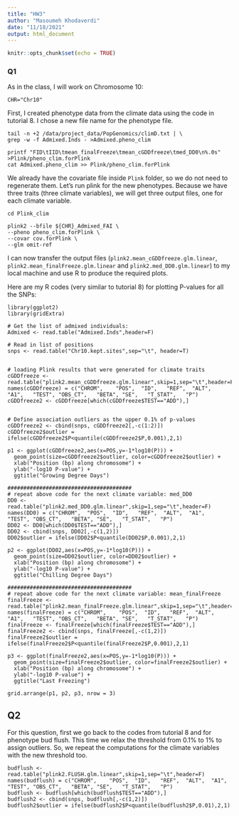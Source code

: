 ---
title: "HW3"
author: "Masoumeh Khodaverdi"
date: "11/18/2021"
output: html_document
---

```{r setup, include=FALSE}
knitr::opts_chunk$set(echo = TRUE)
```

### Q1

As in the class, I will work on Chromosome 10:
```
CHR="Chr10"
```

First, I created phenotype data from the climate data using the code in tutorial 8. I chose a new file name for the phenotype file.
```
tail -n +2 /data/project_data/PopGenomics/climD.txt | \
grep -w -f Admixed.Inds - >Admixed.pheno_clim

printf "FID\tIID\tmean_finalFreeze\tmean_cGDDfreeze\tmed_DD0\n%.0s" >Plink/pheno_clim.forPlink
cat Admixed.pheno_clim >> Plink/pheno_clim.forPlink
```
We already have the covariate file inside `Plink` folder, so we do not need to regenerate them. Let's run plink for the new phenotypes. Because we have three traits (three climate variables), we will get three output files, one for each climate variable.
```
cd Plink_clim

plink2 --bfile ${CHR}_Admixed_FAI \
--pheno pheno_clim.forPlink \
--covar cov.forPlink \
--glm omit-ref
```
I can now transfer the output files (`plink2.mean_cGDDfreeze.glm.linear`, ` plink2.mean_finalFreeze.glm.linear` and `plink2.med_DD0.glm.linear`) to my local machine and use R to produce the required plots.

Here are my R codes (very similar to tutorial 8) for plotting P-values for all the SNPs:
```
library(ggplot2)
library(gridExtra)

# Get the list of admixed individuals:
Admixed <- read.table("Admixed.Inds",header=F)

# Read in list of positions
snps <- read.table("Chr10.kept.sites",sep="\t", header=T)


# loading Plink results that were generated for climate traits
cGDDfreeze <- read.table("plink2.mean_cGDDfreeze.glm.linear",skip=1,sep="\t",header=F)
names(cGDDfreeze) = c("CHROM",    "POS",  "ID",   "REF",  "ALT",  "A1",   "TEST", "OBS_CT",   "BETA", "SE",   "T_STAT",   "P")
cGDDfreeze2 <- cGDDfreeze[which(cGDDfreeze$TEST=="ADD"),]


# Define association outliers as the upper 0.1% of p-values
cGDDfreeze2 <- cbind(snps, cGDDfreeze2[,-c(1:2)])
cGDDfreeze2$outlier = ifelse(cGDDfreeze2$P<quantile(cGDDfreeze2$P,0.001),2,1)

p1 <- ggplot(cGDDfreeze2,aes(x=POS,y=-1*log10(P))) +
  geom_point(size=cGDDfreeze2$outlier, color=cGDDfreeze2$outlier) + 
  xlab("Position (bp) along chromosome") +
  ylab("-log10 P-value") +
  ggtitle("Growing Degree Days")

#######################################
# repeat above code for the next climate variable: med_DD0
DD0 <- read.table("plink2.med_DD0.glm.linear",skip=1,sep="\t",header=F)
names(DD0) = c("CHROM",  "POS",  "ID",   "REF",  "ALT",  "A1",   "TEST", "OBS_CT",   "BETA", "SE",   "T_STAT",   "P")
DD02 <- DD0[which(DD0$TEST=="ADD"),]
DD02 <- cbind(snps, DD02[,-c(1,2)])
DD02$outlier = ifelse(DD02$P<quantile(DD02$P,0.001),2,1)

p2 <- ggplot(DD02,aes(x=POS,y=-1*log10(P))) +
  geom_point(size=DD02$outlier, color=DD02$outlier) + 
  xlab("Position (bp) along chromosome") +
  ylab("-log10 P-value") +
  ggtitle("Chilling Degree Days")

#######################################
# repeat above code for the next climate variable: mean_finalFreeze
finalFreeze <- read.table("plink2.mean_finalFreeze.glm.linear",skip=1,sep="\t",header=F)
names(finalFreeze) = c("CHROM",    "POS",  "ID",   "REF",  "ALT",  "A1",   "TEST", "OBS_CT",   "BETA", "SE",   "T_STAT",   "P")
finalFreeze <- finalFreeze[which(finalFreeze$TEST=="ADD"),]
finalFreeze2 <- cbind(snps, finalFreeze[,-c(1,2)])
finalFreeze2$outlier = ifelse(finalFreeze2$P<quantile(finalFreeze2$P,0.001),2,1)

p3 <- ggplot(finalFreeze2,aes(x=POS,y=-1*log10(P))) +
  geom_point(size=finalFreeze2$outlier, color=finalFreeze2$outlier) + 
  xlab("Position (bp) along chromosome") +
  ylab("-log10 P-value") +
  ggtitle("Last Freezing")

grid.arrange(p1, p2, p3, nrow = 3)
```

## Q2

For this question, first we go back to the codes from tutorial 8 and for phenotype bud flush. This time we relax the threshold from 0.1% to 1% to assign outliers. So, we repeat the computations for the climate variables with the new threshold too.
```
budflush <- read.table("plink2.FLUSH.glm.linear",skip=1,sep="\t",header=F)
names(budflush) = c("CHROM",    "POS",  "ID",   "REF",  "ALT",  "A1",   "TEST", "OBS_CT",   "BETA", "SE",   "T_STAT",   "P")
budflush <- budflush[which(budflush$TEST=="ADD"),]
budflush2 <- cbind(snps, budflush[,-c(1,2)])
budflush2$outlier = ifelse(budflush2$P<quantile(budflush2$P,0.01),2,1)
```
